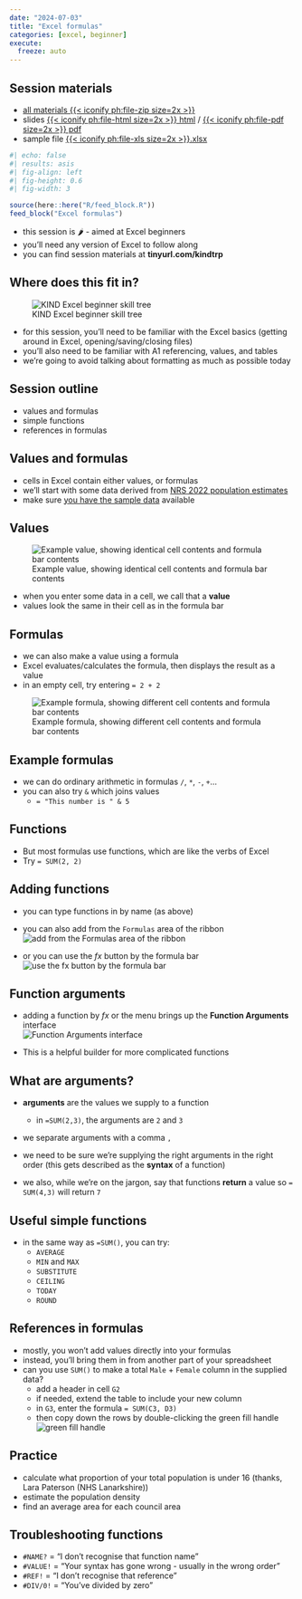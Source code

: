 ---
date: "2024-07-03"
title: "Excel formulas"
categories: [excel, beginner]
execute:
  freeze: auto
---

:::{.callout-note collapse=false appearance='default' icon=true}
## Session materials
+ [all materials {{< iconify ph:file-zip size=2x >}}](src/excel_formulas.zip)
+ slides [{{< iconify ph:file-html size=2x >}} html](src/excel_formulas.html) / [{{< iconify ph:file-pdf size=2x >}} pdf](src/excel_formulas.pdf)
+ sample file [{{< iconify ph:file-xls size=2x >}}.xlsx](src/excel_formulas.xlsx)
:::


```{r}
#| echo: false
#| results: asis
#| fig-align: left
#| fig-height: 0.6
#| fig-width: 3

source(here::here("R/feed_block.R"))
feed_block("Excel formulas")

```

-   this session is 🌶 - aimed at Excel beginners
-   you'll need any version of Excel to follow along
-   you can find session materials at **tinyurl.com/kindtrp**




## Where does this fit in?

![KIND Excel beginner skill tree](images/clipboard-1882650124.png)

-   for this session, you'll need to be familiar with the Excel basics (getting around in Excel, opening/saving/closing files)
-   you'll also need to be familiar with A1 referencing, values, and tables
-   we're going to avoid talking about formatting as much as possible today

## Session outline

-   values and formulas
-   simple functions
-   references in formulas

## Values and formulas

-   cells in Excel contain either values, or formulas
-   we'll start with some data derived from [NRS 2022 population estimates](https://www.nrscotland.gov.uk/files//statistics/population-estimates/mid-22/mid-year-pop-est-22-data.xlsx)
-   make sure [you have the sample data](src/excel_formulas.xlsx) available

## Values

![Example value, showing identical cell contents and formula bar contents](images/clipboard-3551345224.png)

-   when you enter some data in a cell, we call that a **value**
-   values look the same in their cell as in the formula bar

## Formulas

-   we can also make a value using a formula
-   Excel evaluates/calculates the formula, then displays the result as a value
-   in an empty cell, try entering `= 2 + 2`


![Example formula, showing different cell contents and formula bar contents](images/clipboard-3551345224b.png)

## Example formulas

-   we can do ordinary arithmetic in formulas `/`, `*`, `-`, `+`...
-   you can also try `&` which joins values
    -   `= "This number is " & 5`

## Functions

-   But most formulas use functions, which are like the verbs of Excel
-   Try `= SUM(2, 2)`

## Adding functions

-   you can type functions in by name (as above)

-   you can also add from the `Formulas` area of the ribbon </br>![add from the Formulas area of the ribbon](images/clipboard-4177249094.png)

-   or you can use the $fx$ button by the formula bar </br>![use the fx button by the formula bar](images/clipboard-2091819162.png)

## Function arguments

-   adding a function by $fx$ or the menu brings up the **Function Arguments** interface </br>![Function Arguments interface](images/clipboard-2410234964.png)

-   This is a helpful builder for more complicated functions

## What are arguments?

+   **arguments** are the values we supply to a function 
    
    + in `=SUM(2,3)`, the arguments are `2` and `3`
+   we separate arguments with a comma `,`
+   we need to be sure we're supplying the right arguments in the right order (this gets described as the **syntax** of a function)
+   we also, while we're on the jargon, say that functions **return** a value so `= SUM(4,3)` will return `7`

## Useful simple functions

-   in the same way as `=SUM()`, you can try:
    -   `AVERAGE`
    -   `MIN` and `MAX`
    -   `SUBSTITUTE`
    -   `CEILING`
    -   `TODAY`
    -   `ROUND`

## References in formulas

-   mostly, you won't add values directly into your formulas
-   instead, you'll bring them in from another part of your spreadsheet
-   can you use `SUM()` to make a total `Male` + `Female` column in the supplied data?
    -   add a header in cell `G2`
    -   if needed, extend the table to include your new column
    -   in `G3`, enter the formula `= SUM(C3, D3)`
    -   then copy down the rows by double-clicking the green fill handle ![green fill handle](images/clipboard-4213326820.png)

## Practice

-   calculate what proportion of your total population is under 16 (thanks, Lara Paterson (NHS Lanarkshire))
- estimate the population density
- find an average area for each council area

## Troubleshooting functions

-   `#NAME?` = "I don't recognise that function name"
-   `#VALUE!` = "Your syntax has gone wrong - usually in the wrong order"
-   `#REF!` = "I don't recognise that reference"
-   `#DIV/0!` = "You've divided by zero"


